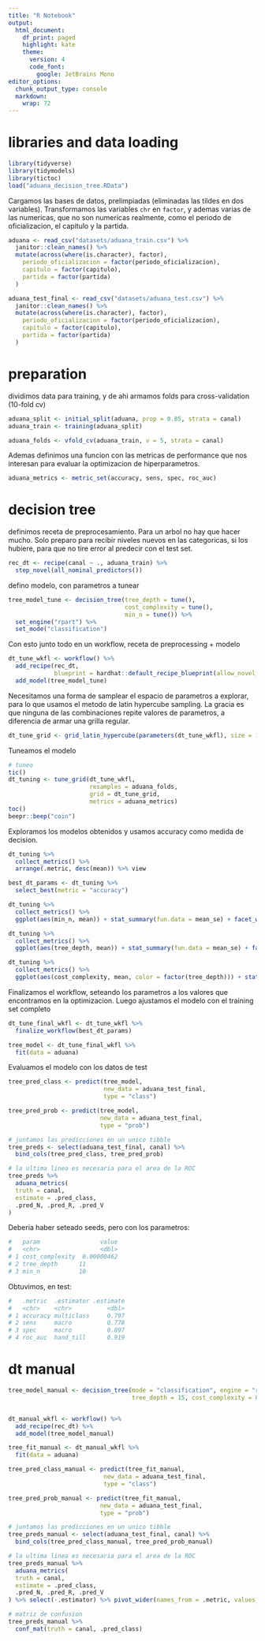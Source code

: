 ```yaml
---
title: "R Notebook"
output:
  html_document:
    df_print: paged
    highlight: kate
    theme:
      version: 4
      code_font: 
        google: JetBrains Mono
editor_options:
  chunk_output_type: console
  markdown:
    wrap: 72
---
```


# libraries and data loading

```r
library(tidyverse)
library(tidymodels)
library(tictoc)
load("aduana_decision_tree.RData")
```

Cargamos las bases de datos, prelimpiadas (eliminadas las tildes en dos variables).
Transformamos las variables `chr` en `factor`, y ademas varias de las numericas, que
no son numericas realmente, como el periodo de oficializacion, el capitulo y la partida.

```r
aduana <- read_csv("datasets/aduana_train.csv") %>%
  janitor::clean_names() %>%
  mutate(across(where(is.character), factor),
    periodo_oficializacion = factor(periodo_oficializacion),
    capitulo = factor(capitulo),
    partida = factor(partida)
  )

aduana_test_final <- read_csv("datasets/aduana_test.csv") %>%
  janitor::clean_names() %>%
  mutate(across(where(is.character), factor),
    periodo_oficializacion = factor(periodo_oficializacion),
    capitulo = factor(capitulo),
    partida = factor(partida)
  )
```

# preparation

dividimos data para training, y de ahi armamos folds para cross-validation (10-fold cv)

```r
aduana_split <- initial_split(aduana, prop = 0.85, strata = canal)
aduana_train <- training(aduana_split)

aduana_folds <- vfold_cv(aduana_train, v = 5, strata = canal)
```

Ademas definimos una funcion con las metricas de performance que nos interesan
para evaluar la optimizacion de hiperparametros.

```r
aduana_metrics <- metric_set(accuracy, sens, spec, roc_auc)
```


# decision tree


definimos receta de preprocesamiento. Para un arbol no hay que hacer mucho. Solo preparo
para recibir niveles nuevos en las categoricas, si los hubiere, para que no tire
error al predecir con el test set.

```r
rec_dt <- recipe(canal ~ ., aduana_train) %>%
  step_novel(all_nominal_predictors())
```


defino modelo, con parametros a tunear

```r
tree_model_tune <- decision_tree(tree_depth = tune(),
                                 cost_complexity = tune(),
                                 min_n = tune()) %>% 
  set_engine("rpart") %>% 
  set_mode("classification")
```

Con esto junto todo en un workflow, receta de preprocessing + modelo

```r
dt_tune_wkfl <- workflow() %>%
  add_recipe(rec_dt,
             blueprint = hardhat::default_recipe_blueprint(allow_novel_levels = TRUE)) %>%
  add_model(tree_model_tune)

```

Necesitamos una forma de samplear el espacio de parametros a explorar, para lo que 
usamos el metodo de latin hypercube sampling. La gracia es que ninguna de las combinaciones
repite valores de parametros, a diferencia de armar una grilla regular.

```r
dt_tune_grid <- grid_latin_hypercube(parameters(dt_tune_wkfl), size = 10)
```


Tuneamos el modelo

```r
# tuneo
tic()
dt_tuning <- tune_grid(dt_tune_wkfl,
                       resamples = aduana_folds,
                       grid = dt_tune_grid,
                       metrics = aduana_metrics)
toc()
beepr::beep("coin")
```

Exploramos los modelos obtenidos y usamos accuracy como medida de decision.

```r
dt_tuning %>%
  collect_metrics() %>%
  arrange(.metric, desc(mean)) %>% view

best_dt_params <- dt_tuning %>%
  select_best(metric = "accuracy")
```


```r
dt_tuning %>% 
  collect_metrics() %>% 
  ggplot(aes(min_n, mean)) + stat_summary(fun.data = mean_se) + facet_wrap(~.metric)

dt_tuning %>% 
  collect_metrics() %>% 
  ggplot(aes(tree_depth, mean)) + stat_summary(fun.data = mean_se) + facet_wrap(~.metric)

dt_tuning %>% 
  collect_metrics() %>% 
  ggplot(aes(cost_complexity, mean, color = factor(tree_depth))) + stat_summary(fun.data = mean_se) + facet_wrap(~.metric)
```

Finalizamos el workflow, seteando los parametros a los valores que encontramos
en la optimizacion. Luego ajustamos el modelo con el training set completo

```r
dt_tune_final_wkfl <- dt_tune_wkfl %>% 
  finalize_workflow(best_dt_params)

tree_model <- dt_tune_final_wkfl %>% 
  fit(data = aduana)

```

Evaluamos el modelo con los datos de test

```r
tree_pred_class <- predict(tree_model,
                           new_data = aduana_test_final,
                           type = "class")

tree_pred_prob <- predict(tree_model,
                          new_data = aduana_test_final,
                          type = "prob")

# juntamos las predicciones en un unico tibble
tree_preds <- select(aduana_test_final, canal) %>% 
  bind_cols(tree_pred_class, tree_pred_prob)

# la ultima linea es necesaria para el area de la ROC
tree_preds %>%
  aduana_metrics(
  truth = canal,
  estimate = .pred_class,
  .pred_N, .pred_R, .pred_V
)

```

Deberia haber seteado seeds, pero con los parametros:

```r
#   param                 value
#   <chr>                 <dbl>
# 1 cost_complexity  0.00000462
# 2 tree_depth      11         
# 3 min_n           10    
```

Obtuvimos, en test:

```r
#   .metric  .estimator .estimate
#   <chr>    <chr>          <dbl>
# 1 accuracy multiclass     0.797
# 2 sens     macro          0.778
# 3 spec     macro          0.897
# 4 roc_auc  hand_till      0.919
```

# dt manual

```r
tree_model_manual <- decision_tree(mode = "classification", engine = "rpart",
                                   tree_depth = 15, cost_complexity = 0, min_n = 11)


dt_manual_wkfl <- workflow() %>% 
  add_recipe(rec_dt) %>% 
  add_model(tree_model_manual)

tree_fit_manual <- dt_manual_wkfl %>% 
  fit(data = aduana)

tree_pred_class_manual <- predict(tree_fit_manual,
                           new_data = aduana_test_final,
                           type = "class")

tree_pred_prob_manual <- predict(tree_fit_manual,
                          new_data = aduana_test_final,
                          type = "prob")

# juntamos las predicciones en un unico tibble
tree_preds_manual <- select(aduana_test_final, canal) %>% 
  bind_cols(tree_pred_class_manual, tree_pred_prob_manual)

# la ultima linea es necesaria para el area de la ROC
tree_preds_manual %>%
  aduana_metrics(
  truth = canal,
  estimate = .pred_class,
  .pred_N, .pred_R, .pred_V
) %>% select(-.estimator) %>% pivot_wider(names_from = .metric, values_from = .estimate)

# matriz de confusion
tree_preds_manual %>% 
  conf_mat(truth = canal, .pred_class)

```

